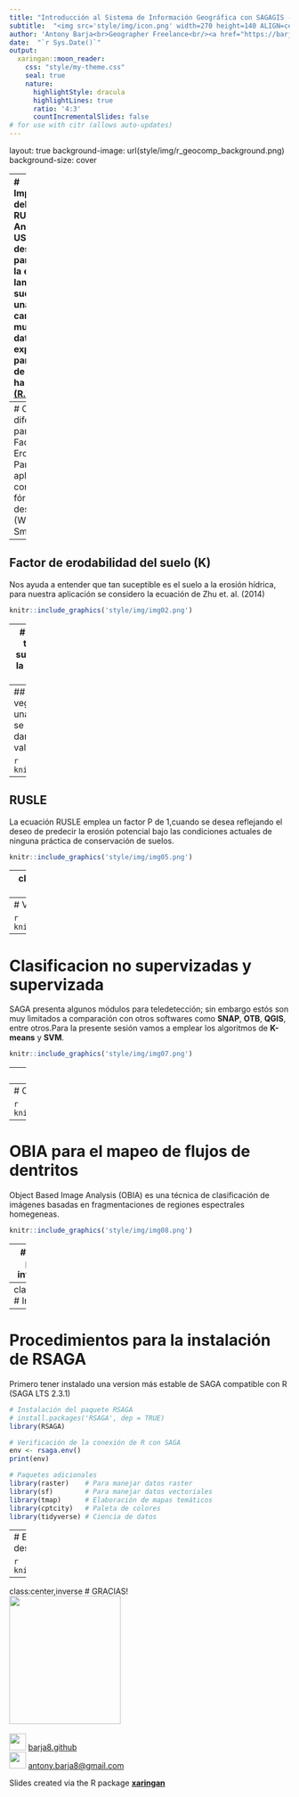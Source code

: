 ```yaml
---
title: "Introducción al Sistema de Información Geográfica con SAGAGIS - SesiónIV"
subtitle:  "<img src='style/img/icon.png' width=270 height=140 ALIGN=center>"
author: 'Antony Barja<br>Geographer Freelance<br/><a href="https://barja8.github.io/" > barja8.github.io</a>'
date:  "`r Sys.Date()`"
output:
  xaringan::moon_reader:
    css: "style/my-theme.css"
    seal: true
    nature: 
      highlightStyle: dracula
      highlightLines: true
      ratio: '4:3'
      countIncrementalSlides: false
# for use with citr (allows auto-updates)
---
```


<!-- 14:15 - 15:00 - 45 minute talk  -->
<!-- Aims: show-off the book, provide overview, some useful things in it -->

layout: true
background-image: url(style/img/r_geocomp_background.png)
background-size: cover

---
# Implementación del modelo RUSLE
Antecedentes: 
<br>
**USLE** ha sido desarrollado para determinar la **erosión laminar** del suelo apartir de una gran cantidad de muestras de datos experimentales para una área de hasta de 1 ha [(R.Yali,2018)](http://cybertesis.unmsm.edu.pe/handle/cybertesis/137/browse?type=author&value=Yali+Samaniego%2C+Roy+Marco).

Años posteriores el Departamento de Agricultura de los Estados Unidos (USDA) decide crear una ecuación universal mejorada del modelo a lo que lo llamaron **RUSLE**.

La ecuación de **RUSLE** se expresa de la siguiente manera:

$$
A = R.K.Ls.C.P
$$
Donde: 
<br>
A: Pérdida de suelo promedio por erosión en una unidad de área (MJ.mm/Ha.año) 
<br>
K: Factor de erodabilidad del suelo
<br>
Ls: Factor de longitud de pendiente
<br>
C: Cobertura vegetal 
<br>
P: Factor de buenas prácticas de convervación de suelo
---
# Cálculo de los diferentes parámetros
## Factor Erosividad (R)
Para nuestra aplicación se considero la fórmula desarrollada por (Wischmeier & Smith, 1978)
```r
knitr::include_graphics('style/img/img01.png')
```
---
## Factor de erodabilidad del suelo (K)
Nos ayuda a entender que tan suceptible es el suelo a la erosión hídrica, para nuestra aplicación se considero la ecuación de Zhu et. al. (2014)

```r
knitr::include_graphics('style/img/img02.png')
```
---
# Factor relieve (Ls)
Expresa los efectos de la topografía local sobre la tasa de erosión del suelo,combinando los efectos de la longitud de la pendiente (L) y la inclinación de la pendiente (S) [(R.Yali,2018)](http://cybertesis.unmsm.edu.pe/handle/cybertesis/137/browse?type=author&value=Yali+Samaniego%2C+Roy+Marco).

```r
knitr::include_graphics('style/img/img03.png')
```
---
## Factor de cobertura vegetal (C)
Covertura vegetal, para nuestro caso se obtuvo mendiante una clasificación no supervizada en donde luego se procedio a identificar los cluster para luego darle los valores respectivos según el cuadro de valores mostrado por **Sabino (2016)**.

```r
knitr::include_graphics('style/img/img04.png')
```

---
## RUSLE
La ecuación RUSLE emplea un factor P de 1,cuando se desea reflejando el deseo de predecir la erosión potencial bajo las condiciones actuales de ninguna práctica de conservación de suelos. 

```r
knitr::include_graphics('style/img/img05.png')
```
---
class:center,inverse,middle
# Aplicaciones de teledetección con SAGAGIS 
---
# Visualización de bandas espectrales 

```r
knitr::include_graphics('style/img/giphy.gif')
```

---
# Clasificacion no supervizadas y supervizada
SAGA presenta algunos módulos para teledetección; sin embargo estós son muy lìmitados a comparación con otros softwares como **SNAP**, **OTB**, **QGIS**, entre otros.Para la presente sesión vamos a emplear los algoritmos de **K-means** y **SVM**.

```r
knitr::include_graphics('style/img/img07.png')
```

---
# Clasificación no supervizada

```r
knitr::include_graphics('style/img/img10.png')
```

---
# Clasificación supervizada

```r
knitr::include_graphics('style/img/img11.png')
```

---
# OBIA para el mapeo de flujos de dentritos
Object Based Image Analysis (OBIA) es una técnica de clasificación de imágenes basadas en fragmentaciones de regiones espectrales homegeneas.

```r
knitr::include_graphics('style/img/img08.png')
```
---
# Estimación del riesgo por flujo de dentritos integrando SAGA + QGIS 

```r
knitr::include_graphics('style/img/img09.png')
```

---
class:center,inverse,middle
# Integrando R con SAGA 

---
# Procedimientos para la instalación de RSAGA

Primero tener instalado una version más estable de SAGA compatible con R (SAGA LTS 2.3.1)

```r
# Instalación del paquete RSAGA
# install.packages('RSAGA', dep = TRUE)
library(RSAGA)

# Verificación de la conexión de R con SAGA
env <- rsaga.env()
print(env)

# Paquetes adicionales 
library(raster)    # Para manejar datos raster
library(sf)        # Para manejar datos vectoriales
library(tmap)      # Elaboración de mapas temáticos
library(cptcity)   # Paleta de colores 
library(tidyverse) # Ciencia de datos
```

---
# Elaboración de mapa de susceptibilidad a deslizamientos usando RSAGA

```r
knitr::include_graphics('style/img/img12.png')
```

---
class:center,inverse
# GRACIAS!
<div>
 <img src='style/img/avatar.png' width="200" height="230" style="float: none;"/>
<br/>
<br/>
<div>
<img src="style/img/git.jpg" width="30" height="30" style="float: none;" />
<a href="https://github.com/barja8" >barja8.github</a>
 </div>

<div>
 <img src="style/img/gmai.svg" width="30" height="30" style="float: none;" />
 <a href=mailto:"antony.barja8@gmail.com">antony.barja8@gmail.com</a>
 </div>

Slides created via the R package [**xaringan**](https://github.com/yihui/xaringan)

